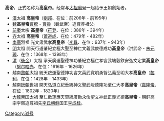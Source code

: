 '''高帝'''，正式名称为'''高皇帝'''。经常与[[太祖|太祖]][[廟号|廟号]]一起给予王朝創始者。

* [[汉朝|漢]]太祖 '''高皇帝'''（[[劉邦|劉邦]]、在位：前206年 - 前195年）
* [[曹魏|魏]]'''高皇帝'''[[曹騰|曹騰]]  - [[曹操|曹操]]（魏武帝）追尊养祖父。
* [[前秦|前秦]]太宗 '''高皇帝'''（[[苻登|苻登]]、在位：386年 - 394年）
* [[南齐|齐]]太祖 '''高皇帝'''（[[蕭道成|蕭道成]]、在位：479年 - 482年） 
* [[南唐|南唐]]烈祖 光文肃武孝'''高皇帝'''（[[李昪|李昪]]、在位：937年 - 943年）
* [[明|明]]太祖 開天行道肇紀立極大聖至神仁文義武俊德成功'''高皇帝'''（洪武帝・[[朱元璋|朱元璋]]、在位：1368年 - 1398年）
* [[清|清]]（[[後金|後金]]）太祖 承天廣運聖德神功肇紀立極仁孝睿武端毅欽安弘文定業'''高皇帝'''（[[努尔哈赤|努尔哈赤]]、在位：1616年 - 1626年）
* 越南[[黎朝|黎朝]]太祖 統天啟運聖德神功睿文英武寬明勇智弘義至明大孝'''高皇帝'''（[[黎利|黎利]]、在位：1428年 - 1433年）
* 越南[[阮朝|阮朝]]世祖 開天弘道立紀垂統神文聖武峻德隆功至仁大孝'''高皇帝'''（[[嘉隆帝|嘉隆帝]]、在位：1802年 - 1820年）
* [[大韓帝国|大韓帝国]]太祖 至仁啟運應天肇統廣勛永命聖文神武正義光德'''高皇帝''' - 朝鲜高宗李熙追尊祖先[[李氏朝鮮|李氏朝鮮]]国王[[李成桂|李成桂]]。

{{disambig}}

[[Category:谥号|Category:谥号]]